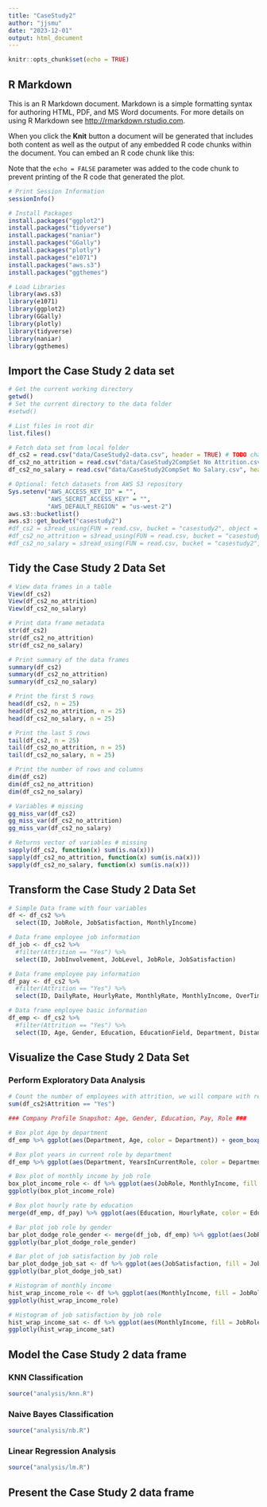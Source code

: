 ```yaml
---
title: "CaseStudy2"
author: "jjsmu"
date: "2023-12-01"
output: html_document
---
```


```r
knitr::opts_chunk$set(echo = TRUE)
```

## R Markdown

This is an R Markdown document. Markdown is a simple formatting syntax for authoring HTML, PDF, and MS Word documents. For more details on using R Markdown see <http://rmarkdown.rstudio.com>.

When you click the **Knit** button a document will be generated that includes both content as well as the output of any embedded R code chunks within the document. You can embed an R code chunk like this:

Note that the `echo = FALSE` parameter was added to the code chunk to prevent printing of the R code that generated the plot.

```r

# Print Session Information 
sessionInfo()

# Install Packages
install.packages("ggplot2")
install.packages("tidyverse")
install.packages("naniar")
install.packages("GGally")
install.packages("plotly")
install.packages("e1071")
install.packages("aws.s3")
install.packages("ggthemes")

# Load Libraries
library(aws.s3)
library(e1071)
library(ggplot2)
library(GGally)
library(plotly)
library(tidyverse)
library(naniar)
library(ggthemes)
```

## Import the Case Study 2 data set

```r

# Get the current working directory
getwd()
# Set the current directory to the data folder
#setwd()

# List files in root dir
list.files()

# Fetch data set from local folder
df_cs2 = read.csv("data/CaseStudy2-data.csv", header = TRUE) # TODO change to relative path file
df_cs2_no_attrition = read.csv("data/CaseStudy2CompSet No Attrition.csv", header = TRUE) # TODO change to relative path file
df_cs2_no_salary = read.csv("data/CaseStudy2CompSet No Salary.csv", header = TRUE) # TODO change to relative path file

# Optional: fetch datasets from AWS S3 repository
Sys.setenv("AWS_ACCESS_KEY_ID" = "",
           "AWS_SECRET_ACCESS_KEY" = "",
           "AWS_DEFAULT_REGION" = "us-west-2")
aws.s3::bucketlist()
aws.s3::get_bucket("casestudy2")
#df_cs2 = s3read_using(FUN = read.csv, bucket = "casestudy2", object = "CaseStudy2-data.csv")
#df_cs2_no_attrition = s3read_using(FUN = read.csv, bucket = "casestudy2", object = "CaseStudy2CompSet No Attrition.csv")
#df_cs2_no_salary = s3read_using(FUN = read.csv, bucket = "casestudy2", object = "CaseStudy2CompSet No Salary.csv")

```
## Tidy the Case Study 2 Data Set
```r
# View data frames in a table
View(df_cs2)
View(df_cs2_no_attrition)
View(df_cs2_no_salary)

# Print data frame metadata  
str(df_cs2)
str(df_cs2_no_attrition)
str(df_cs2_no_salary)

# Print summary of the data frames
summary(df_cs2)
summary(df_cs2_no_attrition)
summary(df_cs2_no_salary)

# Print the first 5 rows 
head(df_cs2, n = 25)
head(df_cs2_no_attrition, n = 25)
head(df_cs2_no_salary, n = 25)

# Print the last 5 rows
tail(df_cs2, n = 25)
tail(df_cs2_no_attrition, n = 25)
tail(df_cs2_no_salary, n = 25)

# Print the number of rows and columns
dim(df_cs2)
dim(df_cs2_no_attrition)
dim(df_cs2_no_salary)

# Variables # missing
gg_miss_var(df_cs2)
gg_miss_var(df_cs2_no_attrition)
gg_miss_var(df_cs2_no_salary)

# Returns vector of variables # missing
sapply(df_cs2, function(x) sum(is.na(x)))
sapply(df_cs2_no_attrition, function(x) sum(is.na(x)))
sapply(df_cs2_no_salary, function(x) sum(is.na(x)))
```

## Transform the Case Study 2 Data Set
```r

# Simple Data frame with four variables
df <- df_cs2 %>% 
  select(ID, JobRole, JobSatisfaction, MonthlyIncome) 

# Data frame employee job information
df_job <- df_cs2 %>%
  #filter(Attrition == "Yes") %>%
  select(ID, JobInvolvement, JobLevel, JobRole, JobSatisfaction)

# Data frame employee pay information
df_pay <- df_cs2 %>%
  #filter(Attrition == "Yes") %>%
  select(ID, DailyRate, HourlyRate, MonthlyRate, MonthlyIncome, OverTime, PercentSalaryHike, StockOptionLevel, StandardHours)

# Data frame employee basic information
df_emp <- df_cs2 %>% 
  #filter(Attrition == "Yes") %>%
  select(ID, Age, Gender, Education, EducationField, Department, DistanceFromHome, MaritalStatus, NumCompaniesWorked, PerformanceRating, TotalWorkingYears, WorkLifeBalance, YearsAtCompany, YearsInCurrentRole, YearsWithCurrManager, YearsSinceLastPromotion)
```

## Visualize the Case Study 2 Data Set
### Perform Exploratory Data Analysis
```r
# Count the number of employees with attrition, we will compare with rest of sample later
sum(df_cs2$Attrition == "Yes") 

### Company Profile Snapshot: Age, Gender, Education, Pay, Role ###

# Box plot Age by department
df_emp %>% ggplot(aes(Department, Age, color = Department)) + geom_boxplot() + ggtitle(paste("Box plot of Age by Department, n = ", count(df_emp)))

# Box plot years in current role by department
df_emp %>% ggplot(aes(Department, YearsInCurrentRole, color = Department)) + geom_boxplot() + ggtitle(paste("Box plot of Years In Current Role by Department, n = ", count(df_emp)))

# Box plot of monthly income by job role
box_plot_income_role <- df %>% ggplot(aes(JobRole, MonthlyIncome, fill = JobRole)) + geom_boxplot() + ggtitle(paste("Box plot of Monthly Income by Job Role, n = ", count(df))) + xlab("Job Role") + ylab("Monthly Income (USD)") + theme(axis.text.x = element_text(angle = 15, vjust = 0.5, hjust = 0.5)) 
ggplotly(box_plot_income_role) 

# Box plot hourly rate by education
merge(df_emp, df_pay) %>% ggplot(aes(Education, HourlyRate, color = EducationField)) + geom_boxplot() + ggtitle(paste("Box plot of Education v. Hourly Rate by Education Field, n = ", count(df_emp))) + xlab("Education") + ylab("Hourly Rate (USD/Hour)")

# Bar plot job role by gender
bar_plot_dodge_role_gender <- merge(df_job, df_emp) %>% ggplot(aes(JobRole, fill = Gender)) + geom_bar(position = "dodge") + ggtitle(paste("Bar plot of Job Roles by Gender,  n = ", count(df))) + xlab("Job Role") + ylab("Count") + theme(axis.text.x = element_text(angle = 15, vjust = 0.5, hjust = 0.5))
ggplotly(bar_plot_dodge_role_gender)

# Bar plot of job satisfaction by job role
bar_plot_dodge_job_sat <- df %>% ggplot(aes(JobSatisfaction, fill = JobRole)) + geom_bar(position = "dodge") + ggtitle(paste("Bar plot of Job Satisfaction by Job Roles,  n = ", count(df))) + xlab("Job Satisfaction") + ylab("Count") + theme(axis.text.x = element_text(angle = 15, vjust = 0.5, hjust = 1))
ggplotly(bar_plot_dodge_job_sat)

# Histogram of monthly income
hist_wrap_income_role <- df %>% ggplot(aes(MonthlyIncome, fill = JobRole)) + geom_histogram(binwidth = 200) + ggtitle(paste("Histogram of Monthly Income by Job Role, n = ", count(df))) + xlab("Monthly Income (USD)") + ylab("Count") + theme(axis.text.x = element_text(angle = 15, vjust = 0, hjust = 0.1)) + facet_wrap(~JobRole)
ggplotly(hist_wrap_income_role)

# Histogram of job satisfaction by job role
hist_wrap_income_sat <- df %>% ggplot(aes(MonthlyIncome, fill = JobRole)) + geom_histogram(binwidth = 200) + ggtitle(paste("Histogram of Monthly Income by Job Satisfaction, n = ", count(df))) + xlab("Monthly Income (USD)") + ylab("Count") + facet_wrap(~JobSatisfaction)
ggplotly(hist_wrap_income_sat)

```

## Model the Case Study 2 data frame
### KNN Classification
```r
source("analysis/knn.R")
```
### Naive Bayes Classification
```r
source("analysis/nb.R")
```
### Linear Regression Analysis
```r
source("analysis/lm.R")
```
## Present the Case Study 2 data frame
```r

```
